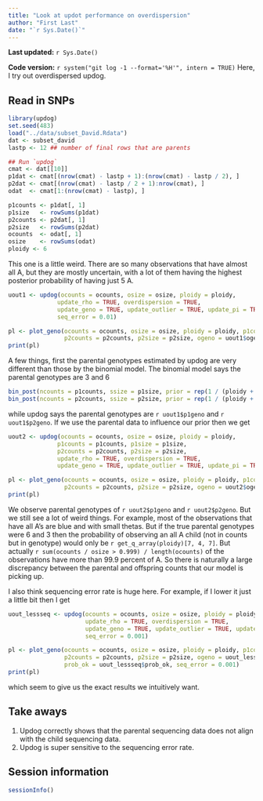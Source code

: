 ```yaml
---
title: "Look at updot performance on overdispersion"
author: "First Last"
date: "`r Sys.Date()`"
---
```


**Last updated:** `r Sys.Date()`

**Code version:** `r system("git log -1 --format='%H'", intern = TRUE)`
Here, I try out overdispersed updog.

## Read in SNPs

```r
library(updog)
set.seed(483)
load("../data/subset_David.Rdata")
dat <- subset_david
lastp <- 12 ## number of final rows that are parents

## Run `updog`
cmat <- dat[[10]]
p1dat <- cmat[(nrow(cmat) - lastp + 1):(nrow(cmat) - lastp / 2), ]
p2dat <- cmat[(nrow(cmat) - lastp / 2 + 1):nrow(cmat), ]
odat  <- cmat[1:(nrow(cmat) - lastp), ]

p1counts <- p1dat[, 1]
p1size   <- rowSums(p1dat)
p2counts <- p2dat[, 1]
p2size   <- rowSums(p2dat)
ocounts  <- odat[, 1]
osize    <- rowSums(odat)
ploidy <- 6
```


This one is a little weird. There are so many observations that have almost all A,
but they are mostly uncertain, with a lot of them having the highest posterior probability
of having just 5 A.
```r
uout1 <- updog(ocounts = ocounts, osize = osize, ploidy = ploidy,
              update_rho = TRUE, overdispersion = TRUE,
              update_geno = TRUE, update_outlier = TRUE, update_pi = TRUE,
              seq_error = 0.01)

pl <- plot_geno(ocounts = ocounts, osize = osize, ploidy = ploidy, p1counts = p1counts, p1size = p1size,
                p2counts = p2counts, p2size = p2size, ogeno = uout1$ogeno, prob_ok = uout1$prob_ok, seq_error = 0.01)
print(pl)
```

A few things, first the parental genotypes estimated by updog are very different than those by the binomial model. The binomial model says the parental genotypes are 3 and 6
```r
bin_post(ncounts = p1counts, ssize = p1size, prior = rep(1 / (ploidy + 1), ploidy + 1))
bin_post(ncounts = p2counts, ssize = p2size, prior = rep(1 / (ploidy + 1), ploidy + 1))
```
while updog says the parental genotypes are `r uout1$p1geno` and `r uout1$p2geno`. If we use the parental data to influence our prior then we get
```r
uout2 <- updog(ocounts = ocounts, osize = osize, ploidy = ploidy,
              p1counts = p1counts, p1size = p1size,
              p2counts = p2counts, p2size = p2size, 
              update_rho = TRUE, overdispersion = TRUE,
              update_geno = TRUE, update_outlier = TRUE, update_pi = TRUE)

pl <- plot_geno(ocounts = ocounts, osize = osize, ploidy = ploidy, p1counts = p1counts, p1size = p1size,
                p2counts = p2counts, p2size = p2size, ogeno = uout2$ogeno, prob_ok = uout2$prob_ok, seq_error = 0.01)
print(pl)
```
We observe parental genotypes of `r uout2$p1geno` and `r uout2$p2geno`. But we still see a lot of weird things. For example, most of the observations that have all A's are blue and with small thetas. But if the true parental genotypes were 6 and 3 then the probability of observing an all A child (not in counts but in genotype) would only be `r get_q_array(ploidy)[7, 4, 7]`. But actually `r sum(ocounts / osize > 0.999) / length(ocounts)` of the observations have more than 99.9 percent of A. So there is naturally a large discrepancy between the parental and offspring counts that our model is picking up.

I also think sequencing error rate is huge here. For example, if I lower it just a little bit then I get
```r
uout_lessseq <- updog(ocounts = ocounts, osize = osize, ploidy = ploidy,
                      update_rho = TRUE, overdispersion = TRUE,
                      update_geno = TRUE, update_outlier = TRUE, update_pi = TRUE,
                      seq_error = 0.001)

pl <- plot_geno(ocounts = ocounts, osize = osize, ploidy = ploidy, p1counts = p1counts, p1size = p1size,
                p2counts = p2counts, p2size = p2size, ogeno = uout_lessseq$ogeno,
                prob_ok = uout_lessseq$prob_ok, seq_error = 0.001)
print(pl)
```
which seem to give us the exact results we intuitively want.

## Take aways

1. Updog correctly shows that the parental sequencing data does not align with the child sequencing data.
2. Updog is super sensitive to the sequencing error rate.

## Session information

```r
sessionInfo()
```
